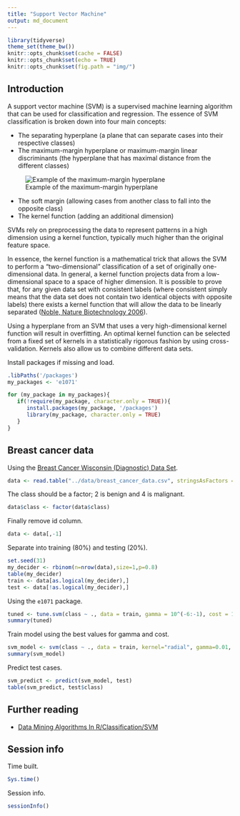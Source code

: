 ```yaml
---
title: "Support Vector Machine"
output: md_document
---
```


```r
library(tidyverse)
theme_set(theme_bw())
knitr::opts_chunk$set(cache = FALSE)
knitr::opts_chunk$set(echo = TRUE)
knitr::opts_chunk$set(fig.path = "img/")
```

## Introduction

A support vector machine (SVM) is a supervised machine learning algorithm that can be used for classification and regression. The essence of SVM classification is broken down into four main concepts:

* The separating hyperplane (a plane that can separate cases into their respective classes)
* The maximum-margin hyperplane or maximum-margin linear discriminants (the hyperplane that has maximal distance from the different classes)

![Example of the maximum-margin hyperplane](img/SVM_Example_of_Hyperplanes.png)

* The soft margin (allowing cases from another class to fall into the opposite class)
* The kernel function (adding an additional dimension)

SVMs rely on preprocessing the data to represent patterns in a high dimension using a kernel function, typically much higher than the original feature space.

In essence, the kernel function is a mathematical trick that allows the SVM to perform a "two-dimensional" classification of a set of originally one-dimensional data. In general, a kernel function projects data from a low-dimensional space to a space of higher dimension. It is possible to prove that, for any given data set with consistent labels (where consistent simply means that the data set does not contain two identical objects with opposite labels) there exists a kernel function that will allow the data to be linearly separated ([Noble, Nature Biotechnology 2006](https://www.ncbi.nlm.nih.gov/pubmed/17160063)).

Using a hyperplane from an SVM that uses a very high-dimensional kernel function will result in overfitting. An optimal kernel function can be selected from a fixed set of kernels in a statistically rigorous fashion by using cross-validation. Kernels also allow us to combine different data sets.

Install packages if missing and load.

```r
.libPaths('/packages')
my_packages <- 'e1071'

for (my_package in my_packages){
   if(!require(my_package, character.only = TRUE)){
      install.packages(my_package, '/packages')
      library(my_package, character.only = TRUE)
   }
}
```

## Breast cancer data

Using the [Breast Cancer Wisconsin (Diagnostic) Data Set](http://archive.ics.uci.edu/ml/datasets/Breast+Cancer+Wisconsin+(Diagnostic)).

```r
data <- read.table("../data/breast_cancer_data.csv", stringsAsFactors = FALSE, sep = ',', header = TRUE)
```

The class should be a factor; 2 is benign and 4 is malignant.

```r
data$class <- factor(data$class)
```

Finally remove id column.

```r
data <- data[,-1]
```

Separate into training (80%) and testing (20%).

```r
set.seed(31)
my_decider <- rbinom(n=nrow(data),size=1,p=0.8)
table(my_decider)
train <- data[as.logical(my_decider),]
test <- data[!as.logical(my_decider),]
```

Using the `e1071` package.

```r
tuned <- tune.svm(class ~ ., data = train, gamma = 10^(-6:-1), cost = 10^(-1:1))
summary(tuned)
```

Train model using the best values for gamma and cost.

```r
svm_model <- svm(class ~ ., data = train, kernel="radial", gamma=0.01, cost=1)
summary(svm_model)
```

Predict test cases.

```r
svm_predict <- predict(svm_model, test)
table(svm_predict, test$class)
```

## Further reading

* [Data Mining Algorithms In R/Classification/SVM](https://en.wikibooks.org/wiki/Data_Mining_Algorithms_In_R/Classification/SVM)

## Session info

Time built.

```r
Sys.time()
```

Session info.

```r
sessionInfo()
```


